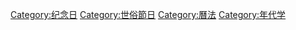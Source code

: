 {{Cat more}}
{{Commons cat|Anniversaries}}

<!--[[Category:Secular_holidays|Category:Secular holidays]]-->
[[Category:纪念日|Category:纪念日]]
[[Category:世俗節日|Category:世俗節日]]
[[Category:曆法|Category:曆法]]
[[Category:年代学|Category:年代学]]